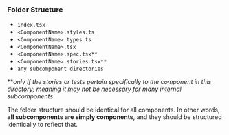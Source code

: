 
<Meta title="Developer Guide/Package Folder Structure" />

### Folder Structure

- `index.tsx`
- `<ComponentName>.styles.ts`
- `<ComponentName>.types.ts`
- `<ComponentName>.tsx`
- `<ComponentName>.spec.tsx**`
- `<ComponentName>.stories.tsx**`
- `any subcomponent directories`

***only if the stories or tests pertain specifically to the component in this directory; meaning it may not be necessary for many internal subcomponents*

The folder structure should be identical for all components. In other words, **all subcomponents are simply components**, and they should be structured identically to reflect that.
